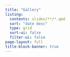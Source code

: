 ```yaml
---
title: "Gallery"
listing:
  contents: slides/**/*.qmd
  sort: "date desc"
  type: grid
  sort-ui: false
  filter-ui: false
page-layout: full
title-block-banner: true
---
```


